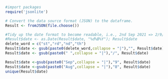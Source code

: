 ```r
#import packages
require('jsonlite')
```

```r
# Convert the data source format (JSON) to the dataframe.
Result <- fromJSON(file.choose())

```

```r
#Tidy up the date format to become readable, i.e., 2nd Sep 2021 => 2/9/2021.
#Result$date <- as.Date(Result$date, "%d%B%Y"); Result$date
delete_word = c("st","rd","nd","th")
Result$date <- gsub(paste0(delete_word,collapse = "|"),"", Result$date)
Result$date <- gsub(paste0(" ",collapse = "|"),"/", Result$date)

Result$date <-gsub(paste0("Sep",collapse = "|"),"9", Result$date)
Result$date <-gsub(paste0("Aug",collapse = "|"),"8", Result$date)
unique(Result$date)
```


